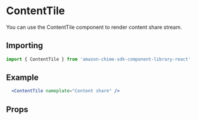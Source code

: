

# ContentTile

You can use the ContentTile component to render content share stream.

## Importing

```javascript
import { ContentTile } from 'amazon-chime-sdk-component-library-react';
```

## Example

<ThemeProvider theme={lightTheme}>
  <GlobalStyles/>
  <Preview>
    <Flex css="height: 100vh" layout="fill-space-centered">
      <div style={{ height: "15rem", width: '25rem', margin: '2rem auto' }}>
        <ContentTile nameplate="Content share" />
      </div>
    </Flex>
  </Preview>
</ThemeProvider>

```jsx
  <ContentTile nameplate="Content share" />
```

## Props

<Props of={ContentTile} />
